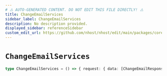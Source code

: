 ```yaml
---
# ⚠️ AUTO-GENERATED CONTENT. DO NOT EDIT THIS FILE DIRECTLY! ⚠️
title: ChangeEmailServices
sidebar_label: ChangeEmailServices
description: No description provided.
displayed_sidebar: referenceSidebar
custom_edit_url: https://github.com/nhost/nhost/edit/main/packages/core/src/machines/change-email.ts#L23
---
```


# `ChangeEmailServices`

```ts
type ChangeEmailServices = () => { request: { data: [ChangeEmailResponse](/reference/docgen/javascript/auth/types/change-email-response) } }
```
